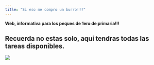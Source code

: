 ```yaml
---
title: "Si eso me compro un burro!!!"
---
```


**Web, informativa para los peques de 1ero de primaria!!!**

## Recuerda no estas solo, aqui tendras todas las tareas disponibles.

![](https://agustoenelaugusto.files.wordpress.com/2018/02/educ29-portada-2.jpg?w=1240)